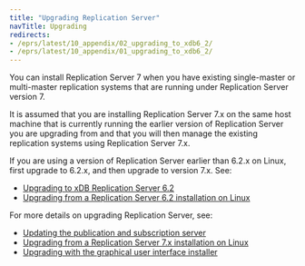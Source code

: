 ```yaml
---
title: "Upgrading Replication Server"
navTitle: Upgrading
redirects:
- /eprs/latest/10_appendix/02_upgrading_to_xdb6_2/
- /eprs/latest/10_appendix/01_upgrading_to_xdb6_2/
---
```


<div id="upgrading_to_xdb6_2" class="registered_link"></div>

You can install Replication Server 7 when you have existing single-master or multi-master replication systems that are running under Replication Server version 7.

It is assumed that you are installing Replication Server 7.x on the same host machine that is currently running the earlier version of Replication Server you are upgrading from and that you will then manage the existing replication systems using Replication Server 7.x.

If you are using a version of Replication Server earlier than 6.2.x on Linux, first upgrade to 6.2.x, and then upgrade to version 7.x. See:
- [Upgrading to xDB Replication Server 6.2](/eprs/6.2/10_appendix/02_upgrading_to_xdb6_2)
- [Upgrading from a Replication Server 6.2 installation on Linux](upgrading_with_xdb_rpm_package)


For more details on upgrading Replication Server, see:

- [Updating the publication and subscription server](updating_sub_and_pub_ports)
- [Upgrading from a Replication Server 7.x installation on Linux](upgrading_linux)
- [Upgrading with the graphical user interface installer](upgrading_with_gui_installer)


